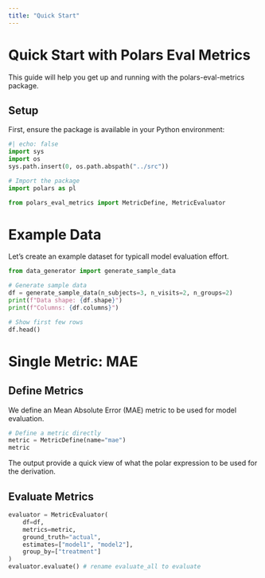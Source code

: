 ```yaml
---
title: "Quick Start"
---
```


# Quick Start with Polars Eval Metrics

This guide will help you get up and running with the polars-eval-metrics package.

## Setup

First, ensure the package is available in your Python environment:

```python
#| echo: false
import sys
import os
sys.path.insert(0, os.path.abspath("../src"))
```

```python
# Import the package
import polars as pl

from polars_eval_metrics import MetricDefine, MetricEvaluator
```

# Example Data 

Let's create an example dataset for typicall 
model evaluation effort. 

```python
from data_generator import generate_sample_data

# Generate sample data
df = generate_sample_data(n_subjects=3, n_visits=2, n_groups=2)
print(f"Data shape: {df.shape}")
print(f"Columns: {df.columns}")

# Show first few rows
df.head()
```

# Single Metric: MAE

## Define Metrics 

We define an Mean Absolute Error (MAE) metric to be used for model evaluation. 

```python
# Define a metric directly
metric = MetricDefine(name="mae")
metric
```

The output provide a quick view of what the polar expression
to be used for the derivation. 

## Evaluate Metrics 

```python
evaluator = MetricEvaluator(
    df=df,
    metrics=metric,
    ground_truth="actual",
    estimates=["model1", "model2"],
    group_by=["treatment"]
)
evaluator.evaluate() # rename evaluate_all to evaluate
```


